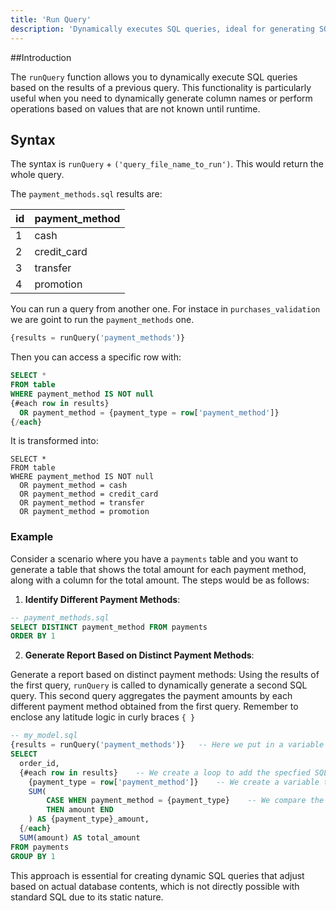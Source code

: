 ```yaml
---
title: 'Run Query'
description: 'Dynamically executes SQL queries, ideal for generating SQL code with runtime-known values.'
---
```


##Introduction

The `runQuery` function allows you to dynamically execute SQL queries based on the results of a previous query. This functionality is particularly useful when you need to dynamically generate column names or perform operations based on values that are not known until runtime.

## Syntax

The syntax is `runQuery` + `('query_file_name_to_run')`. This would return the whole query.


The `payment_methods.sql` results are:

|id    | payment_method |
| ---- | -------------- |
|1     | cash           |
|2     | credit_card    |
|3     | transfer       |
|4     | promotion      |



You can run a query from another one. For instace in `purchases_validation` we are goint to run the `payment_methods` one.

``` sql purchases_validation
{results = runQuery('payment_methods')}
```
Then you can access a specific row with:
``` sql payment_validation
SELECT *
FROM table
WHERE payment_method IS NOT null
{#each row in results}
  OR payment_method = {payment_type = row['payment_method']}
{/each}

```
It is transformed into:
```
SELECT *
FROM table
WHERE payment_method IS NOT null
  OR payment_method = cash
  OR payment_method = credit_card
  OR payment_method = transfer
  OR payment_method = promotion
```


### Example

Consider a scenario where you have a `payments` table and you want to generate a table that shows the total amount for each payment method, along with a column for the total amount. The steps would be as follows:

1. **Identify Different Payment Methods**:

```sql
-- payment_methods.sql
SELECT DISTINCT payment_method FROM payments
ORDER BY 1
```

2. **Generate Report Based on Distinct Payment Methods**:

Generate a report based on distinct payment methods:
Using the results of the first query, `runQuery` is called to dynamically generate a second SQL query. This second query aggregates the payment amounts by each different payment method obtained from the first query.
<Note>Remember to enclose any latitude logic in curly braces `{ }`</Note>

```sql
-- my_model.sql
{results = runQuery('payment_methods')}   -- Here we put in a variable the results from the payment_methods query
SELECT
  order_id,
  {#each row in results}    -- We create a loop to add the specfied SQL code for each row after run payment_methods
    {payment_type = row['payment_method']}    -- We create a variable that contain the value from payment_method column
    SUM(
        CASE WHEN payment_method = {payment_type}    -- We compare the current value of the loop with the
        THEN amount END
    ) AS {payment_type}_amount,
  {/each}
  SUM(amount) AS total_amount
FROM payments
GROUP BY 1
```

This approach is essential for creating dynamic SQL queries that adjust based on actual database contents, which is not directly possible with standard SQL due to its static nature.